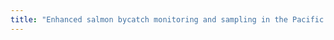 ```yaml
---
title: "Enhanced salmon bycatch monitoring and sampling in the Pacific region groundfish trawl fishery"
---
```

